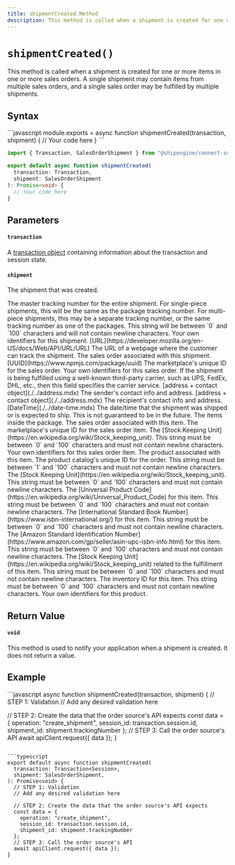 ```yaml
---
title: shipmentCreated Method
description: This method is called when a shipment is created for one or more items in one or more sales orders.
---
```



`shipmentCreated()`
===========================
This method is called when a shipment is created for one or more items in one or more sales orders.
  A single shipment may contain items from multiple sales orders, and a single sales order
  may be fulfilled by multiple shipments.


Syntax
-----------------------------------------------
<CodeWrapper>
```javascript
module.exports = async function shipmentCreated(transaction, shipment) {
  // Your code here
}
```

```typescript
import { Transaction, SalesOrderShipment } from "@shipengine/connect-sdk";

export default async function shipmentCreated(
  transaction: Transaction,
  shipment: SalesOrderShipment
): Promise<void> {
  // Your code here
}
```
</CodeWrapper>



Parameters
-----------------------------------------------

#### `transaction`
A [transaction object](../transaction.mdx) containing information about the transaction and session state.

#### `shipment`
The shipment that was created.

<Reference>

  <Field name="trackingNumber" type="string" nullable={false}>
    <Description>
      The master tracking number for the entire shipment. For single-piece shipments, this will be the same as the package tracking number. For multi-piece shipments, this may be a separate tracking number, or the same tracking number as one of the packages. This string will be between `0` and `100` characters and will not contain newline characters.
    </Description>
  </Field>

  <Field name="identifiers" type="object" nullable={false}>
    <Description>
      Your own identifiers for this shipment.
    </Description>
  </Field>

  <Field name="trackingURL" nullable={true}>
    <Type>
      [URL](https://developer.mozilla.org/en-US/docs/Web/API/URL/URL)
    </Type>
    <Description>
      The URL of a webpage where the customer can track the shipment.
    </Description>
  </Field>

  <Field name="salesOrder" type="object" nullable={false}>
    <Description>
      The sales order associated with this shipment.
    </Description>
  </Field>

  <Field name="salesOrder.id" nullable={false}>
    <Type>
      [UUID](https://www.npmjs.com/package/uuid)
    </Type>
    <Description>
      The marketplace's unique ID for the sales order.
    </Description>
  </Field>

  <Field name="salesOrder.identifiers" type="object" nullable={false}>
    <Description>
      Your own identifiers for this sales order.
    </Description>
  </Field>

  <Field name="fulfillmentService" type="string" nullable={true}>
    <Description>
      If the shipment is being fulfilled using a well-known third-party carrier, such as UPS, FedEx, DHL, etc., then this field specifies the carrier service.
    </Description>
  </Field>

  <Field name="shipFrom" nullable={true}>
    <Type>
      [address + contact object](./../address.mdx)
    </Type>
    <Description>
      The sender's contact info and address.
    </Description>
  </Field>

  <Field name="shipTo" nullable={false}>
    <Type>
      [address + contact object](./../address.mdx)
    </Type>
    <Description>
      The recipient's contact info and address.
    </Description>
  </Field>

  <Field name="shipDateTime" nullable={false}>
    <Type>
      [DateTime](./../date-time.mdx)
    </Type>
    <Description>
      The date/time that the shipment was shipped or is expected to ship. This is not guaranteed to be in the future.
    </Description>
  </Field>

  <Field name="contents" type="object[]">
    <Description>
      The items inside the package.
    </Description>
  </Field>

  <Field name="contents[].salesOrderItem" type="object" nullable={true}>
    <Description>
      The sales order associated with this item.
    </Description>
  </Field>

  <Field name="contents[].salesOrderItem.id" type="string" nullable={false}>
    <Description>
      The marketplace's unique ID for the sales order item.
    </Description>
  </Field>

  <Field name="contents[].salesOrderItem.sku" type="string" nullable={false}>
    <Description>
      The [Stock Keeping Unit](https://en.wikipedia.org/wiki/Stock_keeping_unit). This string must be between `0` and `100` characters and must not contain newline characters.
    </Description>
  </Field>

  <Field name="contents[].salesOrderItem.identifiers" type="object" nullable={false}>
    <Description>
      Your own identifiers for this sales order item.
    </Description>
  </Field>

  <Field name="contents[].product" type="object" nullable={false}>
    <Description>
      The product associated with this item.
    </Description>
  </Field>

  <Field name="contents[].product.id" type="string" nullable={false}>
    <Description>
      The product catalog's unique ID for the order. This string must be between `1` and `100` characters and must not contain newline characters.
    </Description>
  </Field>

  <Field name="contents[].product.sku" type="string" nullable={false}>
    <Description>
      The [Stock Keeping Unit](https://en.wikipedia.org/wiki/Stock_keeping_unit). This string must be between `0` and `100` characters and must not contain newline characters.
    </Description>
  </Field>

  <Field name="contents[].product.upc" type="string" nullable={false}>
    <Description>
      The [Universal Product Code](https://en.wikipedia.org/wiki/Universal_Product_Code) for this item. This string must be between `0` and `100` characters and must not contain newline characters.
    </Description>
  </Field>

  <Field name="contents[].product.isbn" type="string" nullable={false}>
    <Description>
      The [International Standard Book Number](https://www.isbn-international.org/) for this item. This string must be between `0` and `100` characters and must not contain newline characters.
    </Description>
  </Field>

  <Field name="contents[].product.asin" type="string" nullable={false}>
    <Description>
      The [Amazon Standard Identification Number](https://www.amazon.com/gp/seller/asin-upc-isbn-info.html) for this item. This string must be between `0` and `100` characters and must not contain newline characters.
    </Description>
  </Field>

  <Field name="contentes[].product.fulfillmentSku" type="string" nullable={false}>
    <Description>
      The [Stock Keeping Unit](https://en.wikipedia.org/wiki/Stock_keeping_unit) related to the fulfillment of this item. This string must be between `0` and `100` characters and must not contain newline characters.
    </Description>
  </Field>

  <Field name="contents[].product.inventoryID" type="string" nullable={false}>
    <Description>
      The inventory ID for this item. This string must be between `0` and `100` characters and must not contain newline characters.
    </Description>
  </Field>

  <Field name="contents[].product.identifiers" type="object" nullable={false}>
    <Description>
      Your own identifiers for this product.
    </Description>
  </Field>

</Reference>



Return Value
-----------------------------------------------
#### `void`
This method is used to notify your application when a shipment is created. It does not return a value.




Example
-----------------------------------------------
<CodeWrapper>
```javascript
async function shipmentCreated(transaction, shipment) {
  // STEP 1: Validation
  // Add any desired validation here

  // STEP 2: Create the data that the order source's API expects
  const data = {
    operation: "create_shipment",
    session_id: transaction.session.id,
    shipment_id: shipment.trackingNumber
  };
  // STEP 3: Call the order source's API
  await apiClient.request({ data });
}
```

```typescript
export default async function shipmentCreated(
  transaction: Transaction<Session>,
  shipment: SalesOrderShipment,
): Promise<void> {
  // STEP 1: Validation
  // Add any desired validation here

  // STEP 2: Create the data that the order source's API expects
  const data = {
    operation: "create_shipment",
    session_id: transaction.session.id,
    shipment_id: shipment.trackingNumber
  };
  // STEP 3: Call the order source's API
  await apiClient.request({ data });
}
```
</CodeWrapper>
